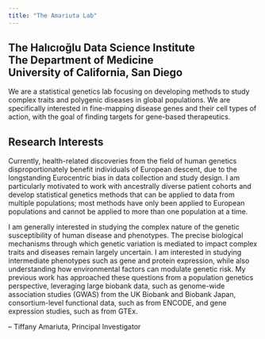 ```yaml
---
title: "The Amariuta Lab"
---
```


## The Halıcıoğlu Data Science Institute<br>The Department of Medicine<br>University of California, San Diego

We are a statistical genetics lab focusing on developing methods to study complex traits and polygenic diseases in global populations. We are specifically interested in fine-mapping disease genes and their cell types of action, with the goal of finding targets for gene-based therapeutics. 

## Research Interests


Currently, health-related discoveries from the field of human genetics disproportionately benefit individuals of European descent, due to the longstanding Eurocentric bias in data collection and study design. I am particularly motivated to work with ancestrally diverse patient cohorts and develop statistical genetics methods that can be applied to data from multiple populations; most methods have only been applied to European populations and cannot be applied to more than one population at a time.

I am generally interested in studying the complex nature of the genetic susceptibility of human disease and phenotypes. The precise biological mechanisms through which genetic variation is mediated to impact complex traits and diseases remain largely uncertain. I am interested in studying intermediate phenotypes such as gene and protein expression, while also understanding how environmental factors can modulate genetic risk. My previous work has approached these questions from a population genetics perspective, leveraging large biobank data, such as genome-wide association studies (GWAS) from the UK Biobank and Biobank Japan, consortium-level functional data, such as from ENCODE, and gene expression studies, such as from GTEx.  

-- Tiffany Amariuta, Principal Investigator 